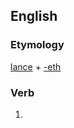 ==English==

===Etymology===
[[lance]] + [[-eth]]

===Verb===
{{en-verb form}}

# {{archaic third-person singular of|lance}}